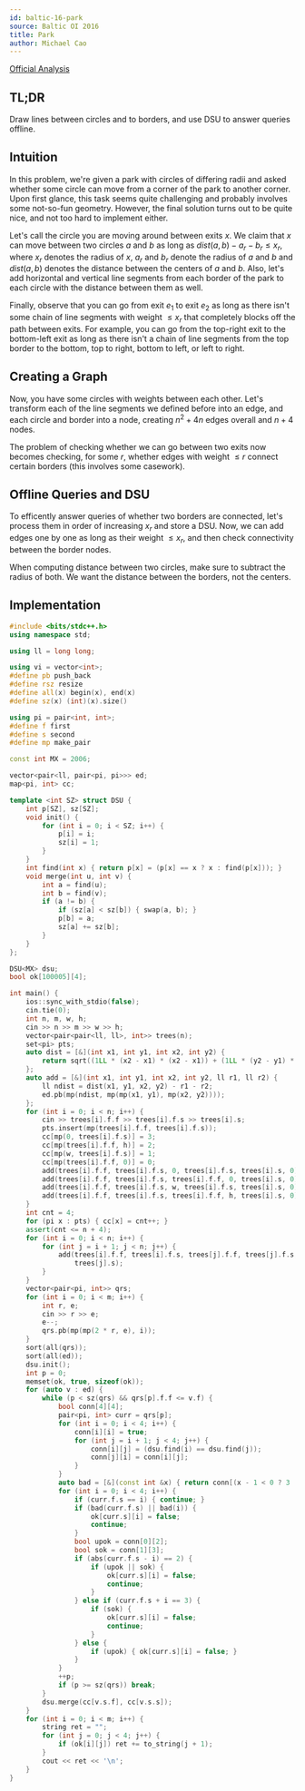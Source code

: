 ```yaml
---
id: baltic-16-park
source: Baltic OI 2016
title: Park
author: Michael Cao
---
```


[Official Analysis](https://boi.cses.fi/files/boi2016_solutions.zip)

## TL;DR

Draw lines between circles and to borders, and use DSU to answer queries
offline.

## Intuition

In this problem, we're given a park with circles of differing radii and asked
whether some circle can move from a corner of the park to another corner. Upon
first glance, this task seems quite challenging and probably involves some
not-so-fun geometry. However, the final solution turns out to be quite nice, and
not too hard to implement either.

Let's call the circle you are moving around between exits $x$. We claim that $x$
can move between two circles $a$ and $b$ as long as
$dist(a, b) - a_r - b_r \leq x_r$, where $x_r$ denotes the radius of $x$, $a_r$
and $b_r$ denote the radius of $a$ and $b$ and $dist(a, b)$ denotes the distance
between the centers of $a$ and $b$. Also, let's add horizontal and vertical line
segments from each border of the park to each circle with the distance between
them as well.

Finally, observe that you can go from exit $e_1$ to exit $e_2$ as long as there
isn't some chain of line segments with weight $\leq x_r$ that completely blocks
off the path between exits. For example, you can go from the top-right exit to
the bottom-left exit as long as there isn't a chain of line segments from the
top border to the bottom, top to right, bottom to left, or left to right.

## Creating a Graph

Now, you have some circles with weights between each other. Let's transform each
of the line segments we defined before into an edge, and each circle and border
into a node, creating $n ^ 2 + 4n$ edges overall and $n + 4$ nodes.

The problem of checking whether we can go between two exits now becomes
checking, for some $r$, whether edges with weight $\leq r$ connect certain
borders (this involves some casework).

## Offline Queries and DSU

To efficently answer queries of whether two borders are connected, let's process
them in order of increasing $x_r$ and store a DSU. Now, we can add edges one by
one as long as their weight $\leq x_r$, and then check connectivity between the
border nodes.

<Warning>
	When computing distance between two circles, make sure to subtract the radius
	of both. We want the distance between the borders, not the centers.
</Warning>

## Implementation

```cpp
#include <bits/stdc++.h>
using namespace std;

using ll = long long;

using vi = vector<int>;
#define pb push_back
#define rsz resize
#define all(x) begin(x), end(x)
#define sz(x) (int)(x).size()

using pi = pair<int, int>;
#define f first
#define s second
#define mp make_pair

const int MX = 2006;

vector<pair<ll, pair<pi, pi>>> ed;
map<pi, int> cc;

template <int SZ> struct DSU {
	int p[SZ], sz[SZ];
	void init() {
		for (int i = 0; i < SZ; i++) {
			p[i] = i;
			sz[i] = 1;
		}
	}
	int find(int x) { return p[x] = (p[x] == x ? x : find(p[x])); }
	void merge(int u, int v) {
		int a = find(u);
		int b = find(v);
		if (a != b) {
			if (sz[a] < sz[b]) { swap(a, b); }
			p[b] = a;
			sz[a] += sz[b];
		}
	}
};

DSU<MX> dsu;
bool ok[100005][4];

int main() {
	ios::sync_with_stdio(false);
	cin.tie(0);
	int n, m, w, h;
	cin >> n >> m >> w >> h;
	vector<pair<pair<ll, ll>, int>> trees(n);
	set<pi> pts;
	auto dist = [&](int x1, int y1, int x2, int y2) {
		return sqrt((1LL * (x2 - x1) * (x2 - x1)) + (1LL * (y2 - y1) * (y2 - y1)));
	};
	auto add = [&](int x1, int y1, int x2, int y2, ll r1, ll r2) {
		ll ndist = dist(x1, y1, x2, y2) - r1 - r2;
		ed.pb(mp(ndist, mp(mp(x1, y1), mp(x2, y2))));
	};
	for (int i = 0; i < n; i++) {
		cin >> trees[i].f.f >> trees[i].f.s >> trees[i].s;
		pts.insert(mp(trees[i].f.f, trees[i].f.s));
		cc[mp(0, trees[i].f.s)] = 3;
		cc[mp(trees[i].f.f, h)] = 2;
		cc[mp(w, trees[i].f.s)] = 1;
		cc[mp(trees[i].f.f, 0)] = 0;
		add(trees[i].f.f, trees[i].f.s, 0, trees[i].f.s, trees[i].s, 0);
		add(trees[i].f.f, trees[i].f.s, trees[i].f.f, 0, trees[i].s, 0);
		add(trees[i].f.f, trees[i].f.s, w, trees[i].f.s, trees[i].s, 0);
		add(trees[i].f.f, trees[i].f.s, trees[i].f.f, h, trees[i].s, 0);
	}
	int cnt = 4;
	for (pi x : pts) { cc[x] = cnt++; }
	assert(cnt <= n + 4);
	for (int i = 0; i < n; i++) {
		for (int j = i + 1; j < n; j++) {
			add(trees[i].f.f, trees[i].f.s, trees[j].f.f, trees[j].f.s, trees[i].s,
			    trees[j].s);
		}
	}
	vector<pair<pi, int>> qrs;
	for (int i = 0; i < m; i++) {
		int r, e;
		cin >> r >> e;
		e--;
		qrs.pb(mp(mp(2 * r, e), i));
	}
	sort(all(qrs));
	sort(all(ed));
	dsu.init();
	int p = 0;
	memset(ok, true, sizeof(ok));
	for (auto v : ed) {
		while (p < sz(qrs) && qrs[p].f.f <= v.f) {
			bool conn[4][4];
			pair<pi, int> curr = qrs[p];
			for (int i = 0; i < 4; i++) {
				conn[i][i] = true;
				for (int j = i + 1; j < 4; j++) {
					conn[i][j] = (dsu.find(i) == dsu.find(j));
					conn[j][i] = conn[i][j];
				}
			}
			auto bad = [&](const int &x) { return conn[(x - 1 < 0 ? 3 : x - 1)][x]; };
			for (int i = 0; i < 4; i++) {
				if (curr.f.s == i) { continue; }
				if (bad(curr.f.s) || bad(i)) {
					ok[curr.s][i] = false;
					continue;
				}
				bool upok = conn[0][2];
				bool sok = conn[1][3];
				if (abs(curr.f.s - i) == 2) {
					if (upok || sok) {
						ok[curr.s][i] = false;
						continue;
					}
				} else if (curr.f.s + i == 3) {
					if (sok) {
						ok[curr.s][i] = false;
						continue;
					}
				} else {
					if (upok) { ok[curr.s][i] = false; }
				}
			}
			++p;
			if (p >= sz(qrs)) break;
		}
		dsu.merge(cc[v.s.f], cc[v.s.s]);
	}
	for (int i = 0; i < m; i++) {
		string ret = "";
		for (int j = 0; j < 4; j++) {
			if (ok[i][j]) ret += to_string(j + 1);
		}
		cout << ret << '\n';
	}
}
```

